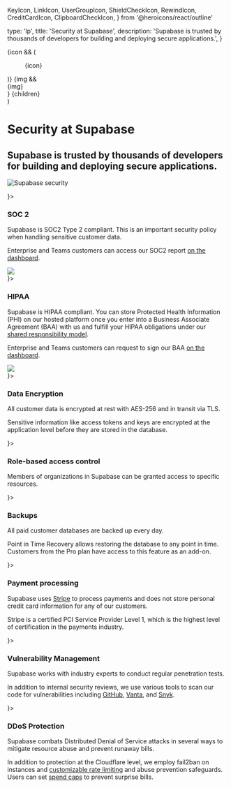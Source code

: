   KeyIcon,
  LinkIcon,
  UserGroupIcon,
  ShieldCheckIcon,
  RewindIcon,
  CreditCardIcon,
  ClipboardCheckIcon,
} from '@heroicons/react/outline'

  type: 'lp',
  title: 'Security at Supabase',
  description:
    'Supabase is trusted by thousands of developers for building and deploying secure applications.',
}

  <div>
    {icon && (
      <div className="border shadow-background-surface-300 not-prose bg-surface-100 -mb-4 flex h-10 w-10 items-center justify-center rounded-full">
        <figure className="w-5">{icon}</figure>
      </div>
    )}
    {img && <div className="-mb-4 flex h-12 w-12 items-center justify-center">{img}</div>}
    {children}
  </div>
)

<div className="container mx-auto px-8 sm:px-16 xl:px-20 grid grid-cols-12 items-center my-16">
  <div className="col-span-12 lg:col-span-6">
    <h1>Security at Supabase</h1>
    <h2 className="text-xl text-foreground-light max-w-xl">
      Supabase is trusted by thousands of developers for building and deploying secure applications.
    </h2>
  </div>
  <div className="col-span-12 lg:col-span-5 lg:col-start-8">

![Supabase security](/images/security/security-hero.png)

  </div>
</div>

<div className="container mx-auto px-8 sm:px-16 xl:px-20 mb-16">

<div className="grid grid-cols-1 md:grid-cols-2 lg:grid-cols-4 gap-8 lg:gap-16">

<Section icon={<ShieldCheckIcon strokeWidth={1}/>}>

### SOC 2

Supabase is SOC2 Type 2 compliant. This is an important security policy when handling sensitive customer data.

Enterprise and Teams customers can access our SOC2 report [on the dashboard](/dashboard/org/_/documents).

<div className="w-32">
  <img src="/images/security/soc2-type2.svg" />
</div>

</Section>
<Section icon={<IconActivity strokeWidth={1}/>}>

### HIPAA

Supabase is HIPAA compliant. You can store Protected Health Information (PHI) on our hosted platform once you enter into a Business Associate Agreement (BAA) with us and fulfill your HIPAA obligations under our [shared responsibility model](/docs/guides/platform/shared-responsibility-model#managing-healthcare-data).

Enterprise and Teams customers can request to sign our BAA [on the dashboard](/dashboard/org/_/documents).

<div className="w-32">
  <img src="/images/security/HIPAA.svg" />
</div>

</Section>
<Section icon={<KeyIcon strokeWidth={1}/>}>

### Data Encryption

All customer data is encrypted at rest with AES-256 and in transit via TLS.

Sensitive information like access tokens and keys are encrypted at the application level before they are stored in the database.

</Section>

<Section icon={<UserGroupIcon strokeWidth={1}/>}>

### Role-based access control

Members of organizations in Supabase can be granted access to specific resources.

</Section>

<Section icon={<RewindIcon strokeWidth={1}/>}>

### Backups

All paid customer databases are backed up every day.

Point in Time Recovery allows restoring the database to any point in time. Customers from the Pro plan have access to this feature as an add-on.

</Section>

<Section icon={<CreditCardIcon strokeWidth={1}/>}>

### Payment processing

Supabase uses [Stripe](https://stripe.com) to process payments and does not store personal credit card information for any of our customers.

Stripe is a certified PCI Service Provider Level 1, which is the highest level of certification in the payments industry.

</Section>

<Section icon={<ClipboardCheckIcon strokeWidth={1}/>}>

### Vulnerability Management

Supabase works with industry experts to conduct regular penetration tests.

In addition to internal security reviews, we use various tools to scan our code for vulnerabilities including [GitHub](https://github.com), [Vanta](https://www.vanta.com/), and [Snyk](https://snyk.io/).

</Section>

<Section icon={<ShieldCheckIcon strokeWidth={1}/>}>

### DDoS Protection

Supabase combats Distributed Denial of Service attacks in several ways to mitigate resource abuse and prevent runaway bills.

In addition to protection at the Cloudflare level, we employ fail2ban on instances and [customizable rate limiting](/docs/guides/platform/going-into-prod#rate-limiting-resource-allocation--abuse-prevention) and abuse prevention safeguards. Users can set [spend caps](/docs/guides/platform/spend-cap) to prevent surprise bills.

</Section>

</div>

</div>

